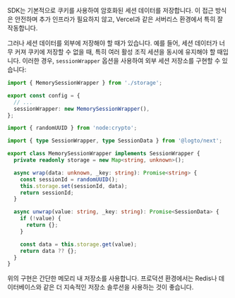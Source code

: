 SDK는 기본적으로 쿠키를 사용하여 암호화된 세션 데이터를 저장합니다. 이 접근 방식은 안전하며 추가 인프라가 필요하지 않고, Vercel과 같은 서버리스 환경에서 특히 잘 작동합니다.

그러나 세션 데이터를 외부에 저장해야 할 때가 있습니다. 예를 들어, 세션 데이터가 너무 커져 쿠키에 저장할 수 없을 때, 특히 여러 활성 조직 세션을 동시에 유지해야 할 때입니다. 이러한 경우, `sessionWrapper` 옵션을 사용하여 외부 세션 저장소를 구현할 수 있습니다:

```ts
import { MemorySessionWrapper } from './storage';

export const config = {
  // ...
  sessionWrapper: new MemorySessionWrapper(),
};
```

```ts
import { randomUUID } from 'node:crypto';

import { type SessionWrapper, type SessionData } from '@logto/next';

export class MemorySessionWrapper implements SessionWrapper {
  private readonly storage = new Map<string, unknown>();

  async wrap(data: unknown, _key: string): Promise<string> {
    const sessionId = randomUUID();
    this.storage.set(sessionId, data);
    return sessionId;
  }

  async unwrap(value: string, _key: string): Promise<SessionData> {
    if (!value) {
      return {};
    }

    const data = this.storage.get(value);
    return data ?? {};
  }
}
```

위의 구현은 간단한 메모리 내 저장소를 사용합니다. 프로덕션 환경에서는 Redis나 데이터베이스와 같은 더 지속적인 저장소 솔루션을 사용하는 것이 좋습니다.

